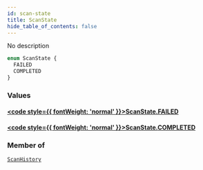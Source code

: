 ```yaml
---
id: scan-state
title: ScanState
hide_table_of_contents: false
---
```








No description

```graphql
enum ScanState {
  FAILED
  COMPLETED
}
```


### Values

#### [<code style={{ fontWeight: 'normal' }}>ScanState.<b>FAILED</b></code>](#) 
> 
> 

#### [<code style={{ fontWeight: 'normal' }}>ScanState.<b>COMPLETED</b></code>](#) 
> 
> 



### Member of

[`ScanHistory`](/api/graphql/documentation/objects/scan-history)  <Badge class="secondary" text="object"/>



